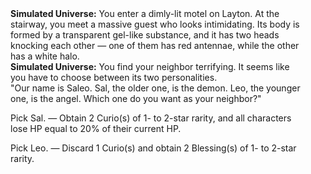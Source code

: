 {{Dialogue Start}}
:'''Simulated Universe:''' You enter a dimly-lit motel on Layton. At the stairway, you meet a massive guest who looks intimidating. Its body is formed by a transparent gel-like substance, and it has two heads knocking each other &mdash; one of them has red antennae, while the other has a white halo.
:'''Simulated Universe:''' You find your neighbor terrifying. It seems like you have to choose between its two personalities.
:"Our name is Saleo. Sal, the older one, is the demon. Leo, the younger one, is the angel. Which one do you want as your neighbor?"
:{{DIcon|Star}} Pick Sal. &mdash; Obtain 2 Curio(s) of 1- to 2-star rarity, and all characters lose HP equal to 20% of their current HP.
:{{DIcon|Star}} Pick Leo. &mdash; Discard 1 Curio(s) and obtain 2 Blessing(s) of 1- to 2-star rarity.
{{Dialogue End}}